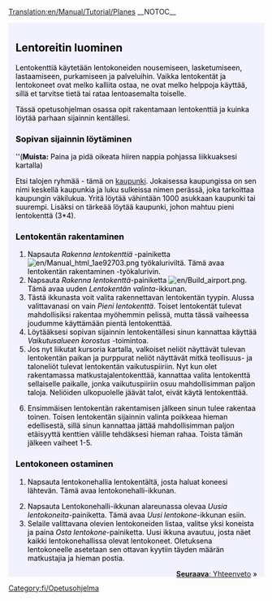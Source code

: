 [[Translation:en/Manual/Tutorial/Planes]]
__NOTOC__
{{en/Tabs|5|4
|fi/Manual/Tutorial/Opetusohjelma|1. Aloittaminen<!--
-->|fi/Manual/Tutorial/Opetusohjelma/Bussit|2. Linja-autot<!--
-->|fi/Manual/Tutorial/Opetusohjelma/Junat|3. Junat<!--
-->|fi/Manual/Tutorial/Opetusohjelma/Lentokoneet|4. Lentokoneet<!--
-->|fi/Manual/Tutorial/Opetusohjelma/Yhteenveto|5. Yhteenveto}}
<div style="padding:.5em 1em 1em 1em; border-top:none; background-color:#f1f2fe; color:#000;">
{{fi/Tutorial}}
==Lentoreitin luominen==
Lentokenttiä käytetään lentokoneiden nousemiseen, lasketumiseen, lastaamiseen, purkamiseen ja palveluihin. Vaikka lentokentät ja lentokoneet ovat melko kalliita ostaa, ne ovat melko helppoja käyttää, sillä et tarvitse tietä tai rataa lentoasemalta toiselle.

Tässä opetusohjelman osassa opit rakentamaan lentokenttiä ja kuinka löytää parhaan sijainnin kentällesi.
{{en/Phototable|[[File:en/Airport s.png]]|Pieni lentokenttä (3*4)|none}}

===Sopivan sijainnin löytäminen===
''('''Muista:''' Paina ja pidä oikeata hiiren nappia pohjassa liikkuaksesi kartalla)

Etsi talojen ryhmää - tämä on [[fi/Kaupunki|kaupunki]]. Jokaisessa kaupungissa on sen nimi keskellä kaupunkia ja luku sulkeissa nimen perässä, joka tarkoittaa kaupungin väkilukua. Yritä löytää vähintään 1000 asukkaan kaupunki tai suurempi. Lisäksi on tärkeää löytää kaupunki, johon mahtuu pieni lentokenttä (3*4).

===Lentokentän rakentaminen===
#Napsauta ''Rakenna lentokenttiä'' -painiketta [[File:en/Manual html 1ae92703.png]] työkaluriviltä. Tämä avaa lentokentän rakentaminen -työkalurivin.
#Napsauta ''Rakenna lentokenttä''-painiketta [[File:en/Build airport.png]]. Tämä avaa uuden ''Lentokentän valinta''-ikkunan.
#Tästä ikkunasta voit valita rakennettavan lentokentän tyypin. Alussa valittavanasi on vain ''Pieni lentokenttä''. Toiset lentokentät tulevat mahdollisiksi rakentaa myöhemmin pelissä, mutta tässä vaiheessa joudumme käyttämään pientä lentokenttää.
#Löytääksesi sopivan sijainnin lentokentällesi sinun kannattaa käyttää ''Vaikutusalueen korostus'' -toimintoa.
#Jos nyt liikutat kursoria kartalla, valkoiset neliöt näyttävät tulevan lentokentän paikan ja purppurat neliöt näyttävät mitkä teollisuus- ja taloneliöt tulevat lentokentän vaikutuspiiriin. Nyt kun olet rakentamassa matkustajalentokenttää, kannattaa valita lentokenttä sellaiselle paikalle, jonka vaikutuspiiriin osuu mahdollisimman paljon taloja. Neliöiden ulkopuolelle jäävät talot, eivät käytä lentokenttää.
{{en/Phototable|[[File:en/Build-airport-3.png|400px]]|Sopiva sijainti rakennettavalle lentokentälle.|none|6=:}}
<ol start="6">
<li>Ensimmäisen lentokentän rakentamisen jälkeen sinun tulee rakentaa toinen. Toisen lentokentän sijainnin valinta poikkeaa hieman edellisestä, sillä sinun kannattaa jättää mahdollisimman paljon etäisyyttä kenttien välille tehdäksesi hieman rahaa. Toista tämän jälkeen vaiheet 1-5.
</ol>
===Lentokoneen ostaminen===
#Napsauta lentokonehallia lentokentältä, josta haluat koneesi lähtevän. Tämä avaa lentokonehalli-ikkunan.
{{en/Phototable|[[File:en/Step1aircraft.png|550px]]|Lentokonehalli-ikkuna|none|6=:}}
<ol start="2">
<li>Napsauta Lentokonehalli-ikkunan alareunassa olevaa ''Uusia lentokoneita''-painiketta. Tämä avaa ''Uusi lentokone''-ikkunan esiin.
<li>Selaile valittavana olevien lentokoneiden listaa, valitse yksi koneista ja paina ''Osta lentokone''-painiketta. Uusi ikkuna avautuu, josta näet kaikki lentokonehallissa olevat lentokoneet. Oletuksena lentokoneelle asetetaan sen ottavan kyytiin täyden määrän matkustajia ja hieman postia.
</ol>
<span style="float: right">[[fi/Manual/Tutorial/Opetusohjelma/Yhteenveto|'''Seuraava''': Yhteenveto]] &raquo;</span>
</div>
[[Category:fi/Opetusohjelma]]